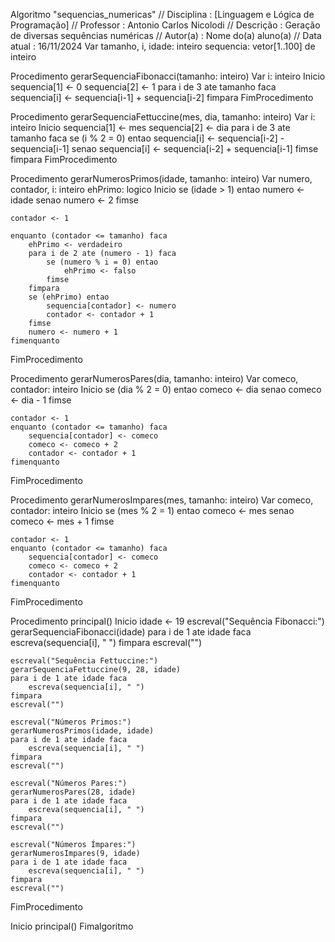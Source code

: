Algoritmo "sequencias_numericas"
// Disciplina   : [Linguagem e Lógica de Programação]
// Professor   : Antonio Carlos Nicolodi
// Descrição   : Geração de diversas sequências numéricas
// Autor(a)    : Nome do(a) aluno(a)
// Data atual  : 16/11/2024
Var
    tamanho, i, idade: inteiro
    sequencia: vetor[1..100] de inteiro

Procedimento gerarSequenciaFibonacci(tamanho: inteiro)
Var
    i: inteiro
Inicio
    sequencia[1] <- 0
    sequencia[2] <- 1
    para i de 3 ate tamanho faca
        sequencia[i] <- sequencia[i-1] + sequencia[i-2]
    fimpara
FimProcedimento

Procedimento gerarSequenciaFettuccine(mes, dia, tamanho: inteiro)
Var
    i: inteiro
Inicio
    sequencia[1] <- mes
    sequencia[2] <- dia
    para i de 3 ate tamanho faca
        se (i % 2 = 0) entao
            sequencia[i] <- sequencia[i-2] - sequencia[i-1]
        senao
            sequencia[i] <- sequencia[i-2] + sequencia[i-1]
        fimse
    fimpara
FimProcedimento

Procedimento gerarNumerosPrimos(idade, tamanho: inteiro)
Var
    numero, contador, i: inteiro
    ehPrimo: logico
Inicio
    se (idade > 1) entao
        numero <- idade
    senao
        numero <- 2
    fimse

    contador <- 1

    enquanto (contador <= tamanho) faca
        ehPrimo <- verdadeiro
        para i de 2 ate (numero - 1) faca
            se (numero % i = 0) entao
                ehPrimo <- falso
            fimse
        fimpara
        se (ehPrimo) entao
            sequencia[contador] <- numero
            contador <- contador + 1
        fimse
        numero <- numero + 1
    fimenquanto
FimProcedimento

Procedimento gerarNumerosPares(dia, tamanho: inteiro)
Var
    comeco, contador: inteiro
Inicio
    se (dia % 2 = 0) entao
        comeco <- dia
    senao
        comeco <- dia - 1
    fimse

    contador <- 1
    enquanto (contador <= tamanho) faca
        sequencia[contador] <- comeco
        comeco <- comeco + 2
        contador <- contador + 1
    fimenquanto
FimProcedimento

Procedimento gerarNumerosImpares(mes, tamanho: inteiro)
Var
    comeco, contador: inteiro
Inicio
    se (mes % 2 = 1) entao
        comeco <- mes
    senao
        comeco <- mes + 1
    fimse

    contador <- 1
    enquanto (contador <= tamanho) faca
        sequencia[contador] <- comeco
        comeco <- comeco + 2
        contador <- contador + 1
    fimenquanto
FimProcedimento

Procedimento principal()
Inicio
    idade <- 19
    escreval("Sequência Fibonacci:")
    gerarSequenciaFibonacci(idade)
    para i de 1 ate idade faca
        escreva(sequencia[i], " ")
    fimpara
    escreval("")
    
    escreval("Sequência Fettuccine:")
    gerarSequenciaFettuccine(9, 28, idade)
    para i de 1 ate idade faca
        escreva(sequencia[i], " ")
    fimpara
    escreval("")
    
    escreval("Números Primos:")
    gerarNumerosPrimos(idade, idade)
    para i de 1 ate idade faca
        escreva(sequencia[i], " ")
    fimpara
    escreval("")
    
    escreval("Números Pares:")
    gerarNumerosPares(28, idade)
    para i de 1 ate idade faca
        escreva(sequencia[i], " ")
    fimpara
    escreval("")
    
    escreval("Números Ímpares:")
    gerarNumerosImpares(9, idade)
    para i de 1 ate idade faca
        escreva(sequencia[i], " ")
    fimpara
    escreval("")
FimProcedimento

Inicio
    principal()
Fimalgoritmo
